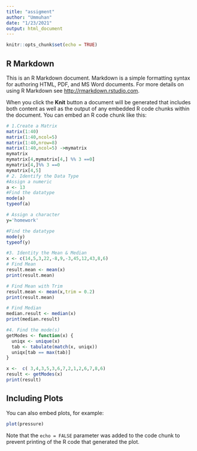 ```yaml
---
title: "assigment"
author: "Ummuhan"
date: "1/23/2021"
output: html_document
---
```


```r
knitr::opts_chunk$set(echo = TRUE)
```

## R Markdown

This is an R Markdown document. Markdown is a simple formatting syntax for authoring HTML, PDF, and MS Word documents. For more details on using R Markdown see <http://rmarkdown.rstudio.com>.

When you click the **Knit** button a document will be generated that includes both content as well as the output of any embedded R code chunks within the document. You can embed an R code chunk like this:

```r
# 1.Create a Matrix
matrix(1:40)
matrix(1:40,ncol=5)
matrix(1:40,nrow=8)
matrix(1:40,ncol=5) ->mymatrix
mymatrix
mymatrix[4,mymatrix[4,] %% 3 ==0]
mymatrix[4,]%% 3 ==0
mymatrix[4,5]
# 2. Identify the Data Type
#Assign a numeric
a <- 13
#Find the datatype
mode(a)
typeof(a)

# Assign a character
y='homework'

#Find the datatype
mode(y)
typeof(y)

#3. Identity the Mean & Median
x <- c(14,5,3,22,-8,9,-3,45,12,43,8,6)
# Find Mean
result.mean <- mean(x) 
print(result.mean)

# Find Mean with Trim
result.mean <- mean(x,trim = 0.2)
print(result.mean)

# Find Median
median.result <- median(x)
print(median.result)

#4. Find the mode(s) 
getModes <- function(x) {
  uniqx <- unique(x)
  tab <- tabulate(match(x, uniqx))
  uniqx[tab == max(tab)]
}

x <-  c( 3,4,3,5,3,6,7,2,1,2,6,7,8,6)
result <- getModes(x)
print(result)
```

## Including Plots

You can also embed plots, for example:

```r
plot(pressure)
```

Note that the `echo = FALSE` parameter was added to the code chunk to prevent printing of the R code that generated the plot.
